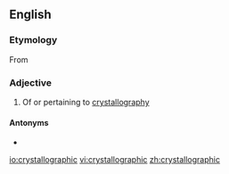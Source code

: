 ==English==

===Etymology===
From {{suffix|crystallography|ic|lang=en}}

===Adjective===
{{en-adj|-}}

# Of or pertaining to [[crystallography]]

====Antonyms====
* {{l|en|noncrystallographic}}

[[io:crystallographic]]
[[vi:crystallographic]]
[[zh:crystallographic]]